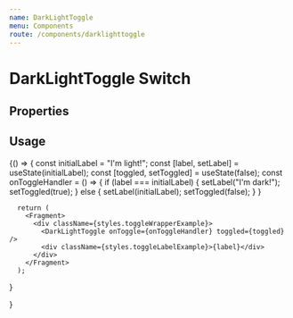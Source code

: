 ```yaml
---
name: DarkLightToggle
menu: Components
route: /components/darklighttoggle
---
```



# DarkLightToggle Switch

## Properties
<Props of={DarkLightToggle} />

## Usage

<Playground>
  {() => {
      const initialLabel = "I'm light!";
      const [label, setLabel] = useState(initialLabel);
      const [toggled, setToggled] = useState(false);
      const onToggleHandler = () => {
        if (label === initialLabel) {
          setLabel("I'm dark!");
          setToggled(true);
        } else {
          setLabel(initialLabel);
          setToggled(false);
        }
      }

      return (
        <Fragment>
          <div className={styles.toggleWrapperExample}>
            <DarkLightToggle onToggle={onToggleHandler} toggled={toggled} />
            <div className={styles.toggleLabelExample}>{label}</div>
          </div>
        </Fragment>
      );
  }
    
  }
</Playground>
